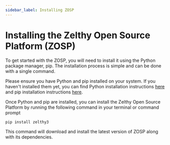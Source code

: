 ```yaml
---
sidebar_label: Installing ZOSP
---
```


# Installing the Zelthy Open Source Platform (ZOSP)
To get started with the ZOSP,  you will need to install it using the Python package manager, pip. The installation process is simple and can be done with a single command.

Please ensure you have Python and pip installed on your system. If you haven't installed them yet, you can find Python installation instructions [here](https://www.python.org/downloads/) and pip installation instructions [here](https://pip.pypa.io/en/stable/installation/).

Once Python and pip are installed, you can install the Zelthy Open Source Platform by running the following command in your terminal or command prompt

```shell
pip install zelthy3
```

This command will download and install the latest version of ZOSP along with its dependencies.
